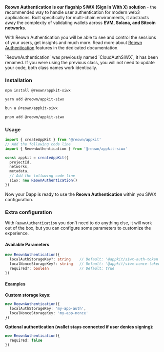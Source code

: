 **Reown Authentication is our flagship SIWX (Sign In With X) solution** - the recommended way to handle user authentication for modern web3 applications. Built specifically for multi-chain environments, it abstracts away the complexity of validating wallets across **EVM, Solana, and Bitcoin networks**.

With Reown Authentication you will be able to see and control the sessions of your users, get insights and much more. Read more about [Reown Authentication](/cloud/user-management) features in the dedicated documentation.

<Warning>
  `ReownAuthentication` was previously named `CloudAuthSIWX`, it has been renamed. If you were using
  the previous class, you will not need to update your code, both class names work identically.
</Warning>

### Installation

<CodeGroup>

```bash npm
npm install @reown/appkit-siwx
```

```bash Yarn
yarn add @reown/appkit-siwx
```

```bash Bun
bun a @reown/appkit-siwx
```

```bash pnpm
pnpm add @reown/appkit-siwx
```

</CodeGroup>

### Usage

```typescript
import { createAppKit } from '@reown/appkit'
// Add the following code line
import { ReownAuthentication } from '@reown/appkit-siwx'

const appkit = createAppKit({
  projectId,
  networks,
  metadata,
  // Add the following code line
  siwx: new ReownAuthentication()
})
```

Now your Dapp is ready to use the **Reown Authentication** within you SIWX configuration.

### Extra configuration

With `ReownAuthentication` you don't need to do anything else, it will work out of the box, but you can configure some parameters to customize the experience.

#### Available Parameters

```typescript
new ReownAuthentication({
  localAuthStorageKey?: string    // Default: '@appkit/siwx-auth-token'
  localNonceStorageKey?: string   // Default: '@appkit/siwx-nonce-token'
  required?: boolean              // Default: true
})
```

#### Examples

**Custom storage keys:**

```typescript
new ReownAuthentication({
  localAuthStorageKey: 'my-app-auth',
  localNonceStorageKey: 'my-app-nonce'
})
```

**Optional authentication (wallet stays connected if user denies signing):**

```typescript
new ReownAuthentication({
  required: false
})
```
